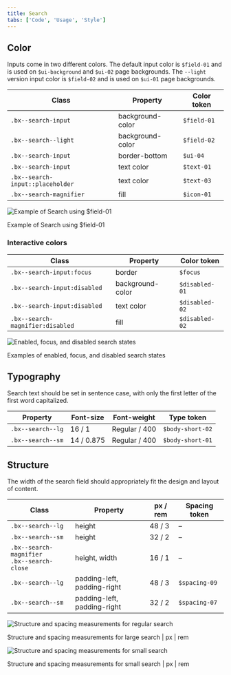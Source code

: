 ```yaml
---
title: Search
tabs: ['Code', 'Usage', 'Style']
---
```


## Color

Inputs come in two different colors. The default input color is `$field-01` and is used on `$ui-background` and `$ui-02` page backgrounds. The `--light` version input color is `$field-02` and is used on `$ui-01` page backgrounds.

| Class                            | Property         | Color token |
| -------------------------------- | ---------------- | ----------- |
| `.bx--search-input`              | background-color | `$field-01` |
| `.bx--search--light`             | background-color | `$field-02` |
| `.bx--search-input`              | border-bottom    | `$ui-04`    |
| `.bx--search-input`              | text color       | `$text-01`  |
| `.bx--search-input::placeholder` | text color       | `$text-03`  |
| `.bx--search-magnifier`          | fill             | `$icon-01`  |

<div className="image--fixed">

![Example of Search using $field-01](images/search-style-4.png)

</div>

<Caption>Example of Search using $field-01</Caption>

### Interactive colors

| Class                            | Property         | Color token    |
| -------------------------------- | ---------------- | -------------- |
| `.bx--search-input:focus`        | border           | `$focus`       |
| `.bx--search-input:disabled`     | background-color | `$disabled-01` |
| `.bx--search-input:disabled`     | text color       | `$disabled-02` |
| `.bx--search-magnifier:disabled` | fill             | `$disabled-02` |

<div className="image--fixed">

![Enabled, focus, and disabled search states](images/search-style-1.png)

</div>

<Caption>Examples of enabled, focus, and disabled search states</Caption>

## Typography

Search text should be set in sentence case, with only the first letter of the first word capitalized.

| Property          | Font-size  | Font-weight   | Type token       |
| ----------------- | ---------- | ------------- | ---------------- |
| `.bx--search--lg` | 16 / 1     | Regular / 400 | `$body-short-02` |
| `.bx--search--sm` | 14 / 0.875 | Regular / 400 | `$body-short-01` |

## Structure

The width of the search field should appropriately fit the design and layout of content.

| Class                                             | Property                    | px / rem | Spacing token |
| ------------------------------------------------- | --------------------------- | -------- | ------------- |
| `.bx--search--lg`                                 | height                      | 48 / 3   | –             |
| `.bx--search--sm`                                 | height                      | 32 / 2   | –             |
| `.bx--search-magnifier` <br/> `.bx--search-close` | height, width               | 16 / 1   | –             |
| `.bx--search--lg`                                 | padding-left, padding-right | 48 / 3   | `$spacing-09` |
| `.bx--search--sm`                                 | padding-left, padding-right | 32 / 2   | `$spacing-07` |

<div className="image--fixed">

![Structure and spacing measurements for regular search](images/search-style-2.png)

</div>

<Caption>
  Structure and spacing measurements for large search | px | rem
</Caption>

<div className="image--fixed">

![Structure and spacing measurements for small search](images/search-style-3.png)

</div>

<Caption>
  Structure and spacing measurements for small search | px | rem
</Caption>

